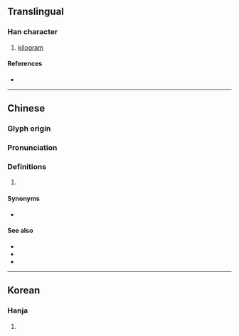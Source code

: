 {{character info/new}}
==Translingual==

===Han character===
{{Han char|rn=10|rad=儿|as=08|sn=10|four=|canj=JUHJ|ids=⿺克千}}

# [[kilogram]]

====References====
* {{Han ref|kx=0125.191|dkj=01383|dj=0265.250|hdz=10273.101|uh=515B|ud=20827|bh=A25A|bd=41562}}

----

==Chinese==
{{zh-forms}}

===Glyph origin===
{{Han compound|克|千|t1=gram|t2=one thousand|ls=ic}}

===Pronunciation===
{{zh-pron
|m=qiānkè
|c=cin1 hak1
|mc=
|oc=
|ma=
|cat=n
}}

===Definitions===
{{zh-hanzi}}

# {{lb|zh|obsolete|abbreviation}} {{n-g|Short for {{zh-l|千克|[[kilogram]]}}}}

====Synonyms====
* {{zh-l|公斤}}

====See also====
* {{zh-l|瓩}}
* {{zh-l|粁}}
* {{zh-l|粀}}

{{zh-cat|SI units}}

----

==Korean==

===Hanja===
{{ko-hanja|천}}

# {{rfdef|ko|sort=儿08}}